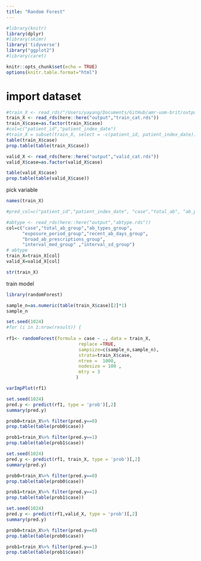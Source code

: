 ```yaml
---
title: "Random Forest"
---
```


```r
#library(knitr)
library(dplyr)
#library(skimr)
library('tidyverse')
library("ggplot2")
#library(caret)

knitr::opts_chunk$set(echo = TRUE)
options(knitr.table.format="html")

```

# import dataset
```r

#train_X <- read_rds("/Users/yayang/Documents/GitHub/amr-uom-brit/output/train_X.rds")
train_X <- read_rds(here::here("output","train_cat.rds"))
train_X$case=as.factor(train_X$case)
#col=c("patient_id","patient_index_date")
#train_X = subset(train_X, select = -c(patient_id, patient_index_date))
table(train_X$case)
prop.table(table(train_X$case))

valid_X <- read_rds(here::here("output","valid_cat.rds"))
valid_X$case=as.factor(valid_X$case)

table(valid_X$case)
prop.table(table(valid_X$case))

```


pick variable
```r
names(train_X)

#pred_col=c("patient_id","patient_index_date", "case","total_ab", "ab_prescriptions","ab_types","prescribe_times","exposure_period","recent_ab_days", "broad_prop" ,"broad_ab_prescriptions","interval_mean","interval_sd","interval_CV","length_mean", "length_sd", "length_CV","prescribe_time_0","prescribe_time_1","prescribe_time_2","prescribe_time_3",col,"AB_1_type","AB_6wk_type" ,"interval_med" ,"length_med" ,"ab_6w_binary" , "AB_6wk")

#abtype <- read_rds(here::here("output","abtype.rds"))
col=c("case","total_ab_group","ab_types_group",
      "exposure_period_group","recent_ab_days_group",
      "broad_ab_prescriptions_group",
      "interval_med_group" ,"interval_sd_group")
# abtype
train_X=train_X[col]
valid_X=valid_X[col]

str(train_X)
```


train model
```r
library(randomForest)

sample_n=as.numeric(table(train_X$case)[2]*1)
sample_n

set.seed(1024)
#for (i in 1:nrow(result)) {
  
rf1<- randomForest(formula = case ~ ., data = train_X, 
                           replace =TRUE,
                           sampsize=c(sample_n,sample_n),
                           strata=train_X$case,
                           ntree =  1000,
                           nodesize = 100 ,
                           mtry = 3
                          )

varImpPlot(rf1)
```



```r

set.seed(1024)
pred.y <- predict(rf1, type = 'prob')[,2]
summary(pred.y)

```


```r
prob0=train_X%>% filter(pred.y==0)
prop.table(table(prob0$case))

prob1=train_X%>% filter(pred.y==1)
prop.table(table(prob1$case))
```


```r

set.seed(1024)
pred.y <- predict(rf1, train_X, type = 'prob')[,2]
summary(pred.y)

```


```r
prob0=train_X%>% filter(pred.y==0)
prop.table(table(prob0$case))

prob1=train_X%>% filter(pred.y==1)
prop.table(table(prob1$case))
```


```r

set.seed(1024)
pred.y <- predict(rf1,valid_X, type = 'prob')[,2]
summary(pred.y)

```


```r
prob0=train_X%>% filter(pred.y==0)
prop.table(table(prob0$case))

prob1=train_X%>% filter(pred.y==1)
prop.table(table(prob1$case))
```